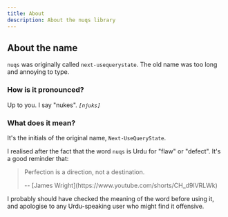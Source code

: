 ```yaml
---
title: About
description: About the nuqs library
---
```


## About the name

`nuqs` was originally called `next-usequerystate`. The old name was too long
and annoying to type.

### How is it pronounced?

Up to you. I say "nukes". _`[njuks]`_

### What does it mean?

It's the initials of the original name, `Next-UseQueryState`.

I realised after the fact that the word `nuqs` is Urdu for "flaw" or "defect".
It's a good reminder that:

> Perfection is a direction, not a destination.
>
> <figcaption>-- [James Wright](https://www.youtube.com/shorts/CH_d9lVRLWk)</figcaption>

I probably should have checked the meaning of the word before using it,
and apologise to any Urdu-speaking user who might find it offensive.

